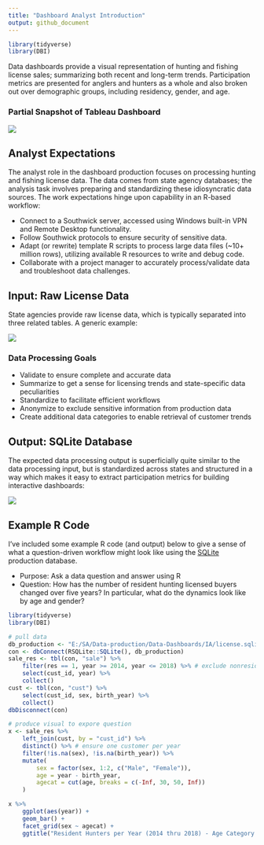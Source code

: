 ```yaml
---
title: "Dashboard Analyst Introduction"
output: github_document
---
```


```r
library(tidyverse)
library(DBI)
```

Data dashboards provide a visual representation of hunting and fishing license sales; summarizing both recent and long-term trends. Participation metrics are presented for anglers and hunters as a whole and also broken out over demographic groups, including residency, gender, and age. 

### Partial Snapshot of Tableau Dashboard

![](./img/dashboard-snapshot.png)

## Analyst Expectations

The analyst role in the dashboard production focuses on processing hunting and fishing license data. The data comes from state agency databases; the analysis task involves preparing and standardizing these idiosyncratic data sources. The work expectations hinge upon capability in an R-based workflow:

- Connect to a Southwick server, accessed using Windows built-in VPN and Remote Desktop functionality.
- Follow Southwick protocols to ensure security of sensitive data.
- Adapt (or rewrite) template R scripts to process large data files (~10+ million rows), utilizing available R resources to write and debug code.
- Collaborate with a project manager to accurately process/validate data and troubleshoot data challenges.

## Input: Raw License Data

State agencies provide raw license data, which is typically separated into three related tables. A generic example:

![](./img/license-relation-clipped.png)

### Data Processing Goals

- Validate to ensure complete and accurate data
- Summarize to get a sense for licensing trends and state-specific data peculiarities
- Standardize to facilitate efficient workflows
- Anonymize to exclude sensitive information from production data
- Create additional data categories to enable retrieval of customer trends 

## Output: SQLite Database

The expected data processing output is superficially quite similar to the data processing input, but is standardized across states and structured in a way which makes it easy to extract participation metrics for building interactive dashboards:

![](./img/license-production.png)

## Example R Code

I've included some example R code (and output) below to give a sense of what a question-driven workflow might look like using the [SQLite](https://db.rstudio.com/databases/sqlite/) production database.

- Purpose: Ask a data question and answer using R
- Question: How has the number of resident hunting licensed buyers changed over five years? In particular, what do the dynamics look like by age and gender?

```r
library(tidyverse)
library(DBI)

# pull data
db_production <- "E:/SA/Data-production/Data-Dashboards/IA/license.sqlite3"
con <- dbConnect(RSQLite::SQLite(), db_production)
sale_res <- tbl(con, "sale") %>%
    filter(res == 1, year >= 2014, year <= 2018) %>% # exclude nonresidents
    select(cust_id, year) %>%
    collect()
cust <- tbl(con, "cust") %>%
    select(cust_id, sex, birth_year) %>%
    collect()
dbDisconnect(con)

# produce visual to expore question
x <- sale_res %>%
    left_join(cust, by = "cust_id") %>%
    distinct() %>% # ensure one customer per year
    filter(!is.na(sex), !is.na(birth_year)) %>%
    mutate(
        sex = factor(sex, 1:2, c("Male", "Female")),
        age = year - birth_year,
        agecat = cut(age, breaks = c(-Inf, 30, 50, Inf))
    )

x %>%
    ggplot(aes(year)) +
    geom_bar() +
    facet_grid(sex ~ agecat) +
    ggtitle("Resident Hunters per Year (2014 thru 2018) - Age Category by Gender")
```
